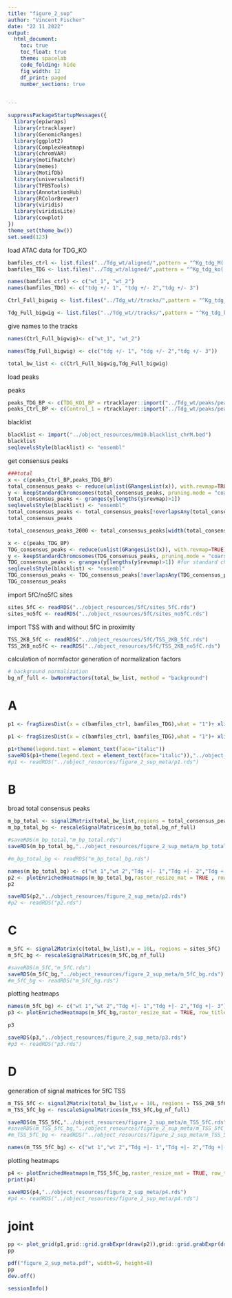 ```yaml
---
title: "figure_2_sup"
author: "Vincent Fischer"
date: "22 11 2022"
output:
  html_document:
    toc: true
    toc_float: true
    theme: spacelab
    code_folding: hide
    fig_width: 12
    df_print: paged
    number_sections: true
    

---
```

<style type="text/css">
.main-container {
  max-width: 75% !important;
  margin: auto;
}
</style>

```r
suppressPackageStartupMessages({
  library(epiwraps)
  library(rtracklayer)
  library(GenomicRanges)
  library(ggplot2)
  library(ComplexHeatmap)
  library(chromVAR)
  library(motifmatchr)
  library(memes)
  library(MotifDb)
  library(universalmotif)
  library(TFBSTools)
  library(AnnotationHub)
  library(RColorBrewer)
  library(viridis)
  library(viridisLite)
  library(cowplot)
})
theme_set(theme_bw())
set.seed(123)
```

load ATAC data for TDG_KO 

```r
bamfiles_ctrl <- list.files("../Tdg_wt/aligned/",pattern = "^Kg_tdg_M(.*)\\.bam$", full =TRUE)
bamfiles_TDG <- list.files("../Tdg_wt/aligned/",pattern = "^Kg_tdg_ko(.*)\\.bam$", full =TRUE)

names(bamfiles_ctrl) <- c("wt_1", "wt_2")
names(bamfiles_TDG) <- c("tdg +/- 1", "tdg +/- 2","tdg +/- 3")
```


```r
Ctrl_Full_bigwig <- list.files("../Tdg_wt//tracks/",pattern = "^Kg_tdg_M(.*).bw$", full =TRUE)

Tdg_Full_bigwig <- list.files("../Tdg_wt//tracks/",pattern = "^Kg_tdg_ko(.*).bw$", full =TRUE)
```

give names to the tracks
```r
names(Ctrl_Full_bigwig)<- c("wt_1", "wt_2")

names(Tdg_Full_bigwig) <- c(c("tdg +/- 1", "tdg +/- 2","tdg +/- 3"))

total_bw_list <- c(Ctrl_Full_bigwig,Tdg_Full_bigwig)
```

load peaks

peaks
```r
peaks_TDG_BP <- c(TDG_KO1_BP = rtracklayer::import("../Tdg_wt/peaks/peaks/Kg_tdg_ko_1_EKDL220000948-1a_H22J7DSX3_L2_peaks.broadPeak"), TDG_KO2_BP = rtracklayer::import("../Tdg_wt/peaks/peaks/Kg_tdg_ko_2_EKDL220003833-1a_HJ5T2DSX3_L1_peaks.broadPeak"),TDG_KO3_BP = rtracklayer::import("../Tdg_wt/peaks/peaks/Kg_tdg_ko_3_EKDL220003834-1a_HJ5T2DSX3_L1_peaks.broadPeak"))
peaks_Ctrl_BP <- c(Control_1 = rtracklayer::import("../Tdg_wt/peaks/peaks/Kg_tdg_M_1_EKDL220003835-1a_HJ5T2DSX3_L1_peaks.broadPeak"), Control_2 = rtracklayer::import("../Tdg_wt/peaks/peaks/Kg_tdg_M_3_EKDL220003836-1a_HJ5T2DSX3_L1_peaks.broadPeak"))


```

blacklist
```r

blacklist <- import("../object_resources/mm10.blacklist_chrM.bed")
blacklist
seqlevelsStyle(blacklist) <- "ensembl"
```

get consensus peaks
```r
###total
x <- c(peaks_Ctrl_BP,peaks_TDG_BP)
total_consensus_peaks <- reduce(unlist(GRangesList(x)), with.revmap=TRUE)
y <- keepStandardChromosomes(total_consensus_peaks, pruning.mode = "coarse")
total_consensus_peaks <- granges(y[lengths(y$revmap)>1])
seqlevelsStyle(blacklist) <- "ensembl"
total_consensus_peaks <- total_consensus_peaks[!overlapsAny(total_consensus_peaks, blacklist)]# thats how you get rid of blacklisted peaks!!!!
total_consensus_peaks

total_consensus_peaks_2000 <- total_consensus_peaks[width(total_consensus_peaks)<=2000]

x <- c(peaks_TDG_BP)
TDG_consensus_peaks <- reduce(unlist(GRangesList(x)), with.revmap=TRUE)
y <- keepStandardChromosomes(TDG_consensus_peaks, pruning.mode = "coarse")
TDG_consensus_peaks <- granges(y[lengths(y$revmap)>1]) #for standard chromosomes use keep this line of code
seqlevelsStyle(blacklist) <- "ensembl"
TDG_consensus_peaks <- TDG_consensus_peaks[!overlapsAny(TDG_consensus_peaks, blacklist)]# thats how you get rid of blacklisted peaks!!!!
TDG_consensus_peaks
```


import 5fC/no5fC sites
```r
sites_5fC <- readRDS("../object_resources/5fC/sites_5fC.rds")
sites_no5fC <- readRDS("../object_resources/5fC/sites_no5fC.rds")
```

import TSS with and without 5fC in proximity
```r
TSS_2KB_5fC <- readRDS("../object_resources/5fC/TSS_2KB_5fC.rds")
TSS_2KB_no5fC <- readRDS("../object_resources/5fC/TSS_2KB_no5fC.rds")
```



calculation of normfactor
generation of normalization factors
```r
# background normalization
bg_nf_full <- bwNormFactors(total_bw_list, method = "background")
```


# A
```r
p1 <- fragSizesDist(x = c(bamfiles_ctrl, bamfiles_TDG),what = "1")+ xlim(0,600)+  scale_x_continuous(n.breaks = 22)+scale_color_brewer(palette = "Dark2")+theme(text = element_text(size = 12))+ggtitle("Fragment Size Distribution (Chr1)") 
```
```r
p1 <- fragSizesDist(x = c(bamfiles_ctrl, bamfiles_TDG),what = "1")+ xlim(0,600)+scale_color_brewer(palette = "Dark2")+theme(text = element_text(size = 12))+ggtitle("Fragment Size Distribution (Chr1)") 
```
```r
p1+theme(legend.text = element_text(face="italic"))
saveRDS(p1+theme(legend.text = element_text(face="italic")),"../object_resources/figure_2_sup_meta/p1.rds")  
#p1 <- readRDS("../object_resources/figure_2_sup_meta/p1.rds")
```


# B

broad total consensus peaks
```r
m_bp_total <- signal2Matrix(total_bw_list,regions = total_consensus_peaks_2000,w = 10L)
m_bp_total_bg <- rescaleSignalMatrices(m_bp_total,bg_nf_full)
```
```r
#saveRDS(m_bp_total,"m_bp_total.rds")
saveRDS(m_bp_total_bg,"../object_resources/figure_2_sup_meta/m_bp_total_bg.rds")

#m_bp_total_bg <- readRDS("m_bp_total_bg.rds")
```


```r
names(m_bp_total_bg) <- c("wt 1","wt 2","Tdg +|- 1","Tdg +|- 2","Tdg +|- 3")
p2 <- plotEnrichedHeatmaps(m_bp_total_bg,raster_resize_mat = TRUE , row_title="Accessible regions",scale_title = "backgr. \nnorm.\ndensity", colors = rocket(100),column_title_gp=gpar(fontface = "italic"),row_title_gp = gpar(fontsize = 11),top_annotation = FALSE, use_raster = TRUE)
p2
```

```r
saveRDS(p2,"../object_resources/figure_2_sup_meta/p2.rds")
#p2 <- readRDS("p2.rds")
```

# C
```r
m_5fC <- signal2Matrix(c(total_bw_list),w = 10L, regions = sites_5fC)
m_5fC_bg <- rescaleSignalMatrices(m_5fC,bg_nf_full)
```

```r
#saveRDS(m_5fC,"m_5fC.rds")
saveRDS(m_5fC_bg,"../object_resources/figure_2_sup_meta/m_5fC_bg.rds")
#m_5fC_bg <- readRDS("m_5fC_bg.rds")
```

plotting heatmaps
```r

names(m_5fC_bg) <- c("wt 1","wt 2","Tdg +|- 1","Tdg +|- 2","Tdg +|- 3")
p3 <- plotEnrichedHeatmaps(m_5fC_bg,raster_resize_mat = TRUE, row_title="5fC sites",scale_title = "backgr. \nnorm. \ndensity",colors = rocket(100),column_title_gp=gpar(fontface = "italic"),row_title_gp = gpar(fontsize = 11),top_annotation = FALSE, use_raster = TRUE)
```

```r
p3
```
```r
saveRDS(p3,"../object_resources/figure_2_sup_meta/p3.rds")
#p3 <- readRDS("p3.rds")
```


# D

generation of signal matrices for 5fC TSS
```r

m_TSS_5fC <- signal2Matrix(total_bw_list,w = 10L, regions = TSS_2KB_5fC)
m_TSS_5fC_bg <- rescaleSignalMatrices(m_TSS_5fC,bg_nf_full)
```

```r
saveRDS(m_TSS_5fC,"../object_resources/figure_2_sup_meta/m_TSS_5fC.rds")
#saveRDS(m_TSS_5fC_bg,"../object_resources/figure_2_sup_meta/m_TSS_5fC_bg.rds")
#m_TSS_5fC_bg <- readRDS("../object_resources/figure_2_sup_meta/m_TSS_5fC_bg.rds")

names(m_TSS_5fC_bg) <- c("wt 1","wt 2","Tdg +|- 1","Tdg +|- 2","Tdg +|- 3")
```


plotting heatmaps
```r

p4 <- plotEnrichedHeatmaps(m_TSS_5fC_bg,raster_resize_mat = TRUE, row_title="TSS with 5fC",scale_title = "backgr. \nnorm.\ndensity", axis_name = c("-2kb","TSS","+2kb"),colors = rocket(100),column_title_gp=gpar(fontface = "italic"),row_title_gp = gpar(fontsize = 11),top_annotation = FALSE,use_raster = TRUE)
print(p4)


```


```r
saveRDS(p4,"../object_resources/figure_2_sup_meta/p4.rds")
#p4 <- readRDS("../object_resources/figure_2_sup_meta/p4.rds")
```


# joint
```r
pp <- plot_grid(p1,grid::grid.grabExpr(draw(p2)),grid::grid.grabExpr(draw(p3)),grid::grid.grabExpr(draw(p4)),nrow = 4,labels =c("A","B","C","D"),ncol = 1)
pp

pdf("figure_2_sup_meta.pdf", width=9, height=8)
pp
dev.off()
```

```r
sessionInfo()
```

